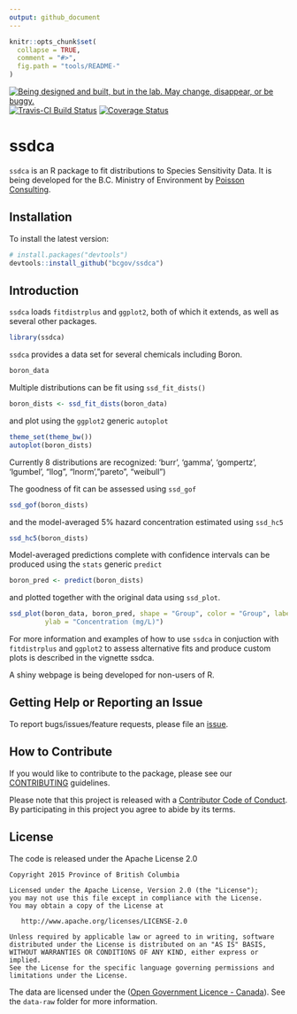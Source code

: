 ```yaml
---
output: github_document
---
```


<!-- README.md is generated from README.Rmd. Please edit that file -->

```r
knitr::opts_chunk$set(
  collapse = TRUE,
  comment = "#>",
  fig.path = "tools/README-"
)
```

<div id="devex-badge"><a rel="Exploration" href="https://github.com/BCDevExchange/docs/blob/master/discussion/projectstates.md"><img alt="Being designed and built, but in the lab. May change, disappear, or be buggy." style="border-width:0" src="https://assets.bcdevexchange.org/images/badges/exploration.svg" title="Being designed and built, but in the lab. May change, disappear, or be buggy." />
[![Travis-CI Build Status](https://travis-ci.org/bcgov/ssdca.svg?branch=master)](https://travis-ci.org/bcgov/ssdca)
[![Coverage Status](https://img.shields.io/codecov/c/github/bcgov/ssdca/master.svg)](https://codecov.io/github/bcgov/ssdca?branch=master)

# ssdca

`ssdca` is an R package to fit distributions to Species Sensitivity Data.
It is being developed for the B.C. Ministry of Environment by [Poisson Consulting](https://github.com/poissonconsulting).

## Installation

To install the latest version:

```r
# install.packages("devtools")
devtools::install_github("bcgov/ssdca")
```

## Introduction

`ssdca` loads `fitdistrplus` and `ggplot2`, both of which it extends, as well as several other packages.
```r
library(ssdca)
```

`ssdca` provides a data set for several chemicals including Boron.
```r
boron_data
```

Multiple distributions can be fit using `ssd_fit_dists()`
```r
boron_dists <- ssd_fit_dists(boron_data)
```

and plot using the `ggplot2` generic `autoplot`
```r
theme_set(theme_bw())
autoplot(boron_dists)
```

Currently 8 distributions are recognized: 'burr', 'gamma', 'gompertz', 'lgumbel',
                        "llog", "lnorm', "pareto", "weibull")


The goodness of fit can be assessed using `ssd_gof`
```r
ssd_gof(boron_dists)
```

and the model-averaged 5% hazard concentration estimated using `ssd_hc5`
```r
ssd_hc5(boron_dists)
```

Model-averaged predictions complete with confidence intervals can be produced using the `stats` generic `predict`
```r
boron_pred <- predict(boron_dists)
```

and plotted together with the original data using `ssd_plot`.
```r
ssd_plot(boron_data, boron_pred, shape = "Group", color = "Group", label = "Species",
         ylab = "Concentration (mg/L)")
```

For more information and examples of how to use `ssdca` in conjuction with `fitdistrplus` and `ggplot2` to 
assess alternative fits and produce custom plots is described in the vignette ssdca.

A shiny webpage is being developed for non-users of R.

## Getting Help or Reporting an Issue

To report bugs/issues/feature requests, please file an [issue](https://github.com/bcgov/ssdca/issues/).

## How to Contribute

If you would like to contribute to the package, please see our 
[CONTRIBUTING](CONTRIBUTING.md) guidelines.

Please note that this project is released with a [Contributor Code of Conduct](CODE_OF_CONDUCT.md). 
By participating in this project you agree to abide by its terms.

## License

The code is released under the Apache License 2.0

    Copyright 2015 Province of British Columbia

    Licensed under the Apache License, Version 2.0 (the "License");
    you may not use this file except in compliance with the License.
    You may obtain a copy of the License at 

       http://www.apache.org/licenses/LICENSE-2.0

    Unless required by applicable law or agreed to in writing, software
    distributed under the License is distributed on an "AS IS" BASIS,
    WITHOUT WARRANTIES OR CONDITIONS OF ANY KIND, either express or implied.
    See the License for the specific language governing permissions and
    limitations under the License.
    
The data are licensed under the ([Open Government Licence - Canada](http://open.canada.ca/en/open-government-licence-canada)).
See the `data-raw` folder for more information.

